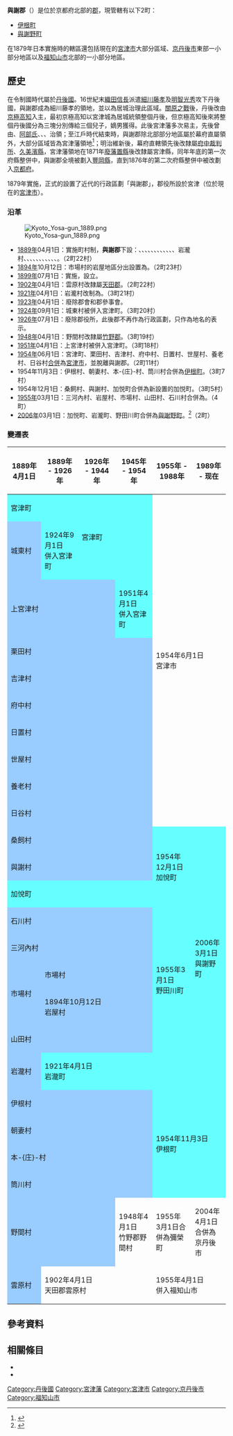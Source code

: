 {{日本郡
| 郡 = 與謝郡
| 日文原名 = 与謝郡
| 平假名 = よさぐん
| 羅馬字拼音 = Yosa-gun
| 地圖 = [[File:Yosa_District_in_Kyoto-fu.png|250px]]
| 都道府縣 = 京都府
| 編號 = 
| 町 = 2
| 村 = 
| 經度 = 
| 緯度 = 
| 註記 = 
|}}
'''與謝郡'''（{{jpn|j=与謝郡|hg=よさぐん|rm=Yosa gun|f=y}}）是位於京都府北部的[[郡|郡]]，現管轄有以下2町：
* [[伊根町|伊根町]]
* [[與謝野町|與謝野町]]

在1879年日本實施{{tsl|ja|郡区町村編制法|郡區町村編制法}}時的轄區還包括現在的[[宮津市|宮津市]]大部分區域、[[京丹後市|京丹後市]]東部一小部分地區以及[[福知山市|福知山市]]北部的一小部分地區。

== 歷史 ==
在令制國時代屬於[[丹後國|丹後國]]。16世紀末[[織田信長|織田信長]]派遣[[細川藤孝|細川藤孝]]及[[明智光秀|明智光秀]]攻下丹後國，與謝郡成為細川藤孝的領地，並以{{Tsl|ja|宮津城}}為居城治理此區域。[[關原之戰|關原之戰]]後，丹後改由[[京極高知|京極高知]]入主，最初京極高知以宮津城為居城統領整個丹後，但京極高知後來將整個丹後國分為三塊分別傳給三個兒子，嫡男{{Tsl|ja|京極高広|京極高廣}}獲得{{Tsl|ja|宮津藩}}。此後宮津藩多次易主，先後曾由{{tsl|ja|永井氏}}、[[阿部氏_(德川譜代)|阿部氏]]、{{tsl|ja|奥平氏|奧平氏}}、{{tsl|ja|青山氏}}、{{tsl|ja|本庄氏|本庄氏|本-{庄}-松平氏}}治領；至江戶時代結束時，與謝郡除北部部分地區屬於幕府直屬領外，大部分區域皆為宮津藩領地<ref>{{Cite web| url=http://www.rekihaku.ac.jp/up-cgi/login.pl?p=param/kyud/db_param| title=舊高舊領取調帳資料庫檢索| publisher=[[國立歷史民俗博物館|國立歷史民俗博物館]]| language=ja| accessdate=2020-09-17| archive-date=2020-08-25| archive-url=https://web.archive.org/web/20200825042351/http://www.rekihaku.ac.jp/up-cgi/login.pl?p=param%2Fkyud%2Fdb_param| dead-url=yes}}</ref>；明治維新後，幕府直轄領先後改隸屬[[府中裁判所|府中裁判所]]、[[久美濱縣|久美濱縣]]，宮津藩領地在1871年[[廢藩置縣|廢藩置縣]]後改隸屬宮津縣，同年年底的第一次府縣整併中，與謝郡全境被劃入[[豐岡縣|豐岡縣]]，直到1876年的第二次府縣整併中被改劃入[[京都府|京都府]]。

1879年實施{{tsl|ja|郡区町村編制法|郡區町村編制法}}，正式的設置了近代的行政區劃「與謝郡」，郡役所設於宮津（位於現在的[[宮津市|宮津市]]）。

=== 沿革 ===
[[File:Kyoto_Yosa-gun_1889.png|right]]

* [[1889年|1889年]]04月1日：實施町村制，'''與謝郡'''下設：{{Tsl|ja|宮津町}}、{{Tsl|ja|城東村 (京都府)|城東村 (京都府)|城東村}}、{{Tsl|ja|栗田村 (京都府)|栗田村 (京都府)|栗田村}}、{{Tsl|ja|上宮津村}}、{{Tsl|ja|吉津村 (京都府)|吉津村 (京都府)|吉津村}}、{{Tsl|ja|石川村 (京都府)|石川村 (京都府)|石川村}}、{{Tsl|ja|桑飼村}}、{{Tsl|ja|与謝村|與謝村}}、{{Tsl|ja|加悦町}}、{{Tsl|ja|三河内村|三河內村}}、{{Tsl|ja|市場村 (京都府)|市場村 (京都府)|市場村}}、{{Tsl|ja|山田村 (京都府)|山田村 (京都府)|山田村}}、岩瀧村、{{Tsl|ja|府中村 (京都府)|府中村 (京都府)|府中村}}、{{Tsl|ja|日置村 (京都府)|日置村 (京都府)|日置村}}、{{Tsl|ja|世屋|世屋|世屋村}}、{{Tsl|ja|養老村 (京都府)|養老村 (京都府)|養老村}}、{{Tsl|ja|伊根村}}、{{Tsl|ja|朝妻村}}、{{Tsl|ja|本庄村 (京都府)|本庄村 (京都府)|本-{庄}-村}}、{{Tsl|ja|筒川村}}、{{Tsl|ja|野間村 (京都府)|野間村 (京都府)|野間村}}、{{Tsl|ja|日ケ谷村|日谷村}}、{{Tsl|ja|雲原村}}。（2町22村）
* [[1894年|1894年]]10月12日：市場村的岩屋地區分出設置為{{tsl|ja|岩屋村 (京都府)|岩屋村 (京都府)|岩屋村}}。（2町23村）
* [[1899年|1899年]]07月1日：實施{{tsl|ja|郡制}}，設立{{tsl|ja|郡参事会|郡參事會}}。
* [[1902年|1902年]]04月1日：雲原村改隸屬[[天田郡|天田郡]]。（2町22村）
* [[1921年|1921年]]04月1日：岩瀧村改制為{{tsl|ja|岩滝町|岩瀧町}}。（3町21村）
* [[1923年|1923年]]04月1日：廢除郡會和郡參事會。
* [[1924年|1924年]]09月1日：城東村被併入宮津町。（3町20村）
* [[1926年|1926年]]07月1日：廢除郡役所，此後郡不再作為行政區劃，只作為地名的表示。
* [[1948年|1948年]]04月1日：野間村改隸屬[[竹野郡_(京都府)|竹野郡]]。（3町19村）
* [[1951年|1951年]]04月1日：上宮津村被併入宮津町。（3町18村）
* [[1954年|1954年]]06月1日：宮津町、栗田村、吉津村、府中村、日置村、世屋村、養老村、日谷村[[市町村合併|合併]]為[[宮津市|宮津市]]，並脫離與謝郡。（2町11村）
* 1954年11月3日：伊根村、朝妻村、本-{庄}-村、筒川村合併為[[伊根町|伊根町]]。（3町7村）
* 1954年12月1日：桑飼村、與謝村、加悦町合併為新設置的加悦町。（3町5村）
* [[1955年|1955年]]03月1日：三河內村、岩屋村、市場村、山田村、石川村合併為{{Tsl|ja|野田川町}}。（4町）
* [[2006年|2006年]]03月1日：加悦町、岩瀧町、野田川町合併為[[與謝野町|與謝野町]]。<ref>{{Cite web| url=http://www.town-yosano.jp/wwwg/info/detail.jsp?common_id=866| title=概要・歴史| date=2013-10-08| publisher=與謝野町公所| accessdate=2017-10-15| language=ja}}</ref>（2町）

=== 變遷表 ===

{| class="wikitable" style="font-size:x-small;"
! 1889年4月1日
! 1889年 - 1926年
! 1926年 - 1944年
! colspan=2 | 1945年 - 1954年
! 1955年 - 1988年
! 1989年 - 现在
! 现在
|-
| colspan=2 style="background-color:#6FF;" | 宮津町
| rowspan=2 colspan=2 style="background-color:#6FF;" | 宮津町
| rowspan=10 colspan=4 | 1954年6月1日<br />宮津市
|-
| style="background-color:#9CF;" | 城東村
| style="background-color:#6FF;" | 1924年9月1日<br />併入宮津町
|-
| colspan=3 style="background-color:#9CF;" | 上宮津村
| style="background-color:#6FF;" | 1951年4月1日<br />併入宮津町
|-
| colspan=4 style="background-color:#9CF;" | 栗田村
|-
| colspan=4 style="background-color:#9CF;" | 吉津村
|-
| colspan=4 style="background-color:#9CF;" | 府中村
|-
| colspan=4 style="background-color:#9CF;" | 日置村
|-
| colspan=4 style="background-color:#9CF;" | 世屋村
|-
| colspan=4 style="background-color:#9CF;" | 養老村
|-
| colspan=4 style="background-color:#9CF;" | 日谷村
|-
| colspan=4 style="background-color:#9CF;" | 桑飼村
| rowspan=3 colspan=2 style="background-color:#6FF;" | 1954年12月1日<br />加悅町
| rowspan=9 colspan=2 style="background-color:#6FF;" | 2006年3月1日<br />與謝野町
|-
| colspan=4 style="background-color:#9CF;" | 與謝村
|-
| colspan=4 style="background-color:#6FF;" | 加悅町
|-
| colspan=5 style="background-color:#9CF;" | 石川村
| rowspan=5 style="background-color:#6FF;" | 1955年3月1日<br />野田川町
|-
| colspan=5 style="background-color:#9CF;" | 三河內村
|-
| rowspan=2 style="background-color:#9CF;" | 市場村
| colspan=4 style="background-color:#9CF;" | 市場村
|-
| colspan=4 style="background-color:#9CF;" | 1894年10月12日<br />岩屋村
|-
| colspan=5 style="background-color:#9CF;" | 山田村
|-
| style="background-color:#9CF;" | 岩瀧村
| colspan=5 style="background-color:#6FF;" | 1921年4月1日<br />岩瀧町
|-
| colspan=4 style="background-color:#9CF;" | 伊根村
| rowspan=4 colspan=4 style="background-color:#6FF;" | 1954年11月3日<br />伊根町
|-
| colspan=4 style="background-color:#9CF;" | 朝妻村
|-
| colspan=4 style="background-color:#9CF;" | 本-{庄}-村
|-
| colspan=4 style="background-color:#9CF;" | 筒川村
|-
| colspan=3 style="background-color:#9CF;" | 野間村
| colspan=2 | 1948年4月1日<br />竹野郡野間村
| 1955年<br />3月1日合併為彌榮町
| colspan=2 | 2004年4月1日<br />合併為京丹後市
|-
| style="background-color:#9CF;" | 雲原村
| colspan=4 | 1902年4月1日<br />天田郡雲原村
| colspan=3 | 1955年4月1日<br />併入福知山市
|}

== 參考資料 ==
{{Reflist}}

== 相關條目 ==
* {{Tsl|ja|宮津藩}}
* {{Tsl|ja|宮津城}}

{{丹後國的郡}}
{{京都府}}

[[Category:丹後國|Category:丹後國]]
[[Category:宮津藩|Category:宮津藩]]
[[Category:宮津市|Category:宮津市]]
[[Category:京丹後市|Category:京丹後市]]
[[Category:福知山市|Category:福知山市]]
